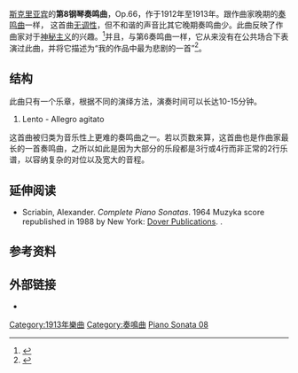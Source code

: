 [[斯克里亚宾|斯克里亚宾]]的'''第8钢琴奏鸣曲'''，Op.66，作于1912年至1913年。跟作曲家晚期的[[奏鸣曲|奏鸣曲]]一样， 这首曲[[无调音乐|无调性]]，但不和谐的声音比其它晚期奏鸣曲少。此曲反映了作曲家对于[[神秘主义|神秘主义]]的兴趣。<ref name="allmusic2">{{Cite web |url=http://www.allmusic.com/composition/piano-sonata-no-8-op-66-mc0002365693 |title=存档副本 |accessdate=2020-09-13 |archive-date=2019-09-27 |archive-url=https://web.archive.org/web/20190927192210/https://www.allmusic.com/composition/piano-sonata-no-8-op-66-mc0002365693 |dead-url=no }}</ref>并且，与第6奏鸣曲一样，它从来没有在公共场合下表演过此曲，并将它描述为“我的作品中最为悲剧的一首”<ref name="ashkenazy-decca-62">{{cite AV media notes|title=Scriabin: The Piano Sonatas|others=[[Vladimir_Ashkenazy|Vladimir Ashkenazy]]|year=1997|chapter=Alexander Scriabin: The Piano Sonatas|page=6|type=CD liner|publisher=[[Decca_Records|Decca]]}}</ref>。

== 结构 ==
此曲只有一个乐章，根据不同的演绎方法，演奏时间可以长达10-15分钟。

# Lento - Allegro agitato

这首曲被归类为音乐性上更难的奏鸣曲之一。若以页数来算，这首曲也是作曲家最长的一首奏鸣曲，之所以如此是因为大部分的乐段都是3行或4行而非正常的2行乐谱，以容纳复杂的对位以及宽大的音程。

==延伸阅读==
*Scriabin, Alexander. ''Complete Piano Sonatas''. 1964 Muzyka score republished in 1988 by New York:  [[Dover_Publications|Dover Publications]]. {{ISBN|0-486-25850-5}}.

== 参考资料 ==
{{Reflist}}

== 外部链接 ==
* {{IMSLP|work=Piano_Sonata_No.8%2C_Op.66_(Scriabin%2C_Alexander)|cname=斯克里亚宾第8钢琴奏鸣曲}}
[[Category:1913年樂曲|Category:1913年樂曲]]
[[Category:奏鳴曲|Category:奏鳴曲]]
[[Category:亚历山大·斯克里亚宾钢琴奏鸣曲|Piano Sonata 08]]